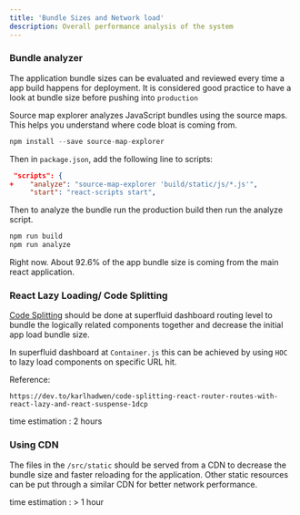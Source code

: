 ```yaml
---
title: 'Bundle Sizes and Network load'
description: Overall performance analysis of the system
---
```


### Bundle analyzer

The application bundle sizes can be evaluated and reviewed every time a app build happens for deployment.
It is considered good practice to have a look at bundle size before pushing into `production`


Source map explorer analyzes JavaScript bundles using the source maps. This helps you understand where code bloat is coming from.

```js 
npm install --save source-map-explorer
```

Then in `package.json`, add the following line to scripts:
```json
 "scripts": {
+    "analyze": "source-map-explorer 'build/static/js/*.js'",
     "start": "react-scripts start",
```
Then to analyze the bundle run the production build then run the analyze script.

```bash
npm run build
npm run analyze
```

Right now. About 92.6% of the app bundle size is coming from the main react application.

### React Lazy Loading/ Code Splitting

[Code Splitting](https://reactjs.org/docs/code-splitting.html) should be done at superfluid dashboard routing level to bundle
the logically related components together and decrease the initial app load bundle size.

In superfluid dashboard at `Container.js` this can be achieved by using `HOC` to lazy load components on specific URL hit.

Reference:

`https://dev.to/karlhadwen/code-splitting-react-router-routes-with-react-lazy-and-react-suspense-1dcp`


time estimation : 2 hours

### Using CDN

The files in the `/src/static` should be served from a CDN to decrease the bundle size and faster reloading for the application.
Other static resources can be put through a similar CDN for better network performance.

time estimation : > 1 hour